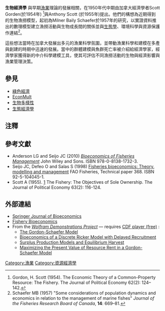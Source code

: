 '''生物經濟學''' 與早期[[漁業|漁業]]理論的發展相關，在1950年代中期由加拿大經濟學者Scott Gorden(於1954年) <ref>Gordon, H. Scott (1954). The Economic Theory of a Common-Property Resource: The Fishery. The Journal of Political Economy 62(2): 124–142.</ref>與Anthony Scott (於1955年)提出。他們的構想為近期得到的生物漁撈模型，起初為Milner Baily Schaefer於1957年的研究，以實證資料推出的數理模型建立漁撈活動與生物成長間的關係並與[[生態學|生態學]]、環境科學與資源保護作連結<ref>Schaefer MB (1957) "Some considerations of population dynamics and economics in relation to the management of marine fishes" ''Journal of the Fisheries Research Board of Canada'', '''14''': 669–81.</ref>。 

這些想法當時在加拿大發展出多元的漁業科學氛圍，並帶動漁業科學和建模在多產與創建的時期中迅速的發展。當中的群體建模與魚群死亡率被介紹給經濟學家，經濟學家獲得新的中介科學建模工具，使其可評估不同漁撈活動的生物與經濟影響與漁業管理決策。

== 參見 ==
*[[綠色經濟|綠色經濟]]
*[[EconMult|EconMult]]
*[[生物多樣性|生物多樣性]]
*[[生態經濟學|生態經濟學]]


== 注釋 ==
{{reflist}}

== 參考文獻 ==
* Anderson LG and Seijo JC (2010) [http://books.google.co.nz/books?id=BMPd1cpXmwgC&printsec=frontcover&dq=Bioeconomics+fisheries|fishery|fish|fishing&hl=en&ei=pSWCTrzWO-jmmAW8_Ng5&sa=X&oi=book_result&ct=result&resnum=1&ved=0CCwQ6AEwAA#v=onepage&q&f=false ''Bioeconomics of Fisheries Management''] John Wiley and Sons. ISBN 978-0-8138-1732-3.
* Seijo JC, Defeo O and Salas S (1998) [http://www.fao.org/DOCREP/003/W6914E/W6914E00.HTM Fisheries bioeconomics: Theory, modelling and management] {{Wayback|url=http://www.fao.org/DOCREP/003/W6914E/W6914E00.HTM |date=20190212122128 }} FAO Fisheries, Technical paper 368. ISBN 92-5-104045-1.  
* Scott A (1955). [http://www.jstor.org/stable/1827047] {{Wayback|url=http://www.jstor.org/stable/1827047 |date=20200727120455 }} The Fishery: The Objectives of Sole Ownership. The Journal of Political Economy 63(2): 116-124.

== 外部連結 ==
*[http://ideas.repec.org/s/kap/jbioec.html Springer Journal of Bioeconomics] {{Wayback|url=http://ideas.repec.org/s/kap/jbioec.html |date=20201202085214 }}
* [https://web.archive.org/web/20090212223148/http://lobsterconservation.com/fisherybioeconomics/ Fishery Bioeconomics] 
* From the ''[[Wolfram_Demonstrations_Project|Wolfram Demonstrations Project]]'' — requires [http://demonstrations.wolfram.com/download-cdf-player.html CDF player (free)] {{Wayback|url=http://demonstrations.wolfram.com/download-cdf-player.html |date=20190325091832 }}:
** [http://demonstrations.wolfram.com/TheGordonSchaeferModel/ The Gordon-Schaefer Model] {{Wayback|url=http://demonstrations.wolfram.com/TheGordonSchaeferModel/ |date=20200814021628 }}
** [http://demonstrations.wolfram.com/BioeconomicsOfADiscreteRickerModelWithDelayedRecruitment/ Bioeconomics of a Discrete Ricker Model with Delayed Recruitment] {{Wayback|url=http://demonstrations.wolfram.com/BioeconomicsOfADiscreteRickerModelWithDelayedRecruitment/ |date=20210127203811 }}
** [http://demonstrations.wolfram.com/SurplusProductionModelsAndEquilibriumHarvest/ Surplus Production Models and Equilibrium Harvest] {{Wayback|url=http://demonstrations.wolfram.com/SurplusProductionModelsAndEquilibriumHarvest/ |date=20200729093809 }}
** [http://demonstrations.wolfram.com/MaximizingThePresentValueOfResourceRentInAGordonSchaeferMode/ Maximizing the Present Value of Resource Rent in a Gordon-Schaefer Model] {{Wayback|url=http://demonstrations.wolfram.com/MaximizingThePresentValueOfResourceRentInAGordonSchaeferMode/ |date=20200729091855 }}

[[Category:漁業|Category:漁業]]
[[Category:資源經濟學|Category:資源經濟學]]